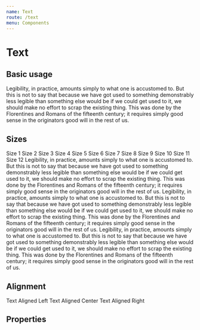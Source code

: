 ```yaml
---
name: Text
route: /text
menu: Components
---
```


# Text

## Basic usage

<Text>
  Legibility, in practice, amounts simply to what one is accustomed to. But this
  is not to say that because we have got used to something demonstrably less
  legible than something else would be if we could get used to it, we should
  make no effort to scrap the existing thing. This was done by the Florentines
  and Romans of the fifteenth century; it requires simply good sense in the
  originators good will in the rest of us.
</Text>

## Sizes

<Stack>
  <Text size="1">Size 1</Text>
  <Text size="2">Size 2</Text>
  <Text size="3">Size 3</Text>
  <Text size="4">Size 4</Text>
  <Text size="5">Size 5</Text>
  <Text size="6">Size 6</Text>
  <Text size="7">Size 7</Text>
  <Text size="8">Size 8</Text>
  <Text size="9">Size 9</Text>
  <Text size="10">Size 10</Text>
  <Text size="11">Size 11</Text>
  <Text size="12">Size 12</Text>
</Stack>
<Text size="1">
  Legibility, in practice, amounts simply to what one is accustomed to. But this
  is not to say that because we have got used to something demonstrably less
  legible than something else would be if we could get used to it, we should
  make no effort to scrap the existing thing. This was done by the Florentines
  and Romans of the fifteenth century; it requires simply good sense in the
  originators good will in the rest of us.
</Text>
<Text size="2">
  Legibility, in practice, amounts simply to what one is accustomed to. But this
  is not to say that because we have got used to something demonstrably less
  legible than something else would be if we could get used to it, we should
  make no effort to scrap the existing thing. This was done by the Florentines
  and Romans of the fifteenth century; it requires simply good sense in the
  originators good will in the rest of us.
</Text>
<Text size="3">
  Legibility, in practice, amounts simply to what one is accustomed to. But this
  is not to say that because we have got used to something demonstrably less
  legible than something else would be if we could get used to it, we should
  make no effort to scrap the existing thing. This was done by the Florentines
  and Romans of the fifteenth century; it requires simply good sense in the
  originators good will in the rest of us.
</Text>

## Alignment

<Stack>
  <Text>Text Aligned Left</Text>
  <Text align="center">Text Aligned Center</Text>
  <Text align="right">Text Aligned Right</Text>
</Stack>

## Properties
